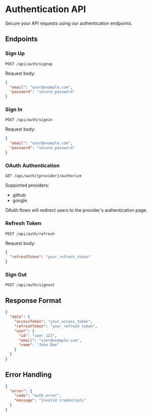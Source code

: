 
# Authentication API

Secure your API requests using our authentication endpoints.

## Endpoints

### Sign Up

```http
POST /api/auth/signup
```

Request body:
```json
{
  "email": "user@example.com",
  "password": "secure_password"
}
```

### Sign In

```http
POST /api/auth/signin
```

Request body:
```json
{
  "email": "user@example.com",
  "password": "secure_password"
}
```

### OAuth Authentication

```http
GET /api/auth/{provider}/authorize
```

Supported providers:
- github
- google

<Callout type="info">
  OAuth flows will redirect users to the provider's authentication page.
</Callout>

### Refresh Token

```http
POST /api/auth/refresh
```

Request body:
```json
{
  "refreshToken": "your_refresh_token"
}
```

### Sign Out

```http
POST /api/auth/signout
```

## Response Format

```json
{
  "data": {
    "accessToken": "your_access_token",
    "refreshToken": "your_refresh_token",
    "user": {
      "id": "user_123",
      "email": "user@example.com",
      "name": "John Doe"
    }
  }
}
```

## Error Handling

```json
{
  "error": {
    "code": "auth_error",
    "message": "Invalid credentials"
  }
}
```